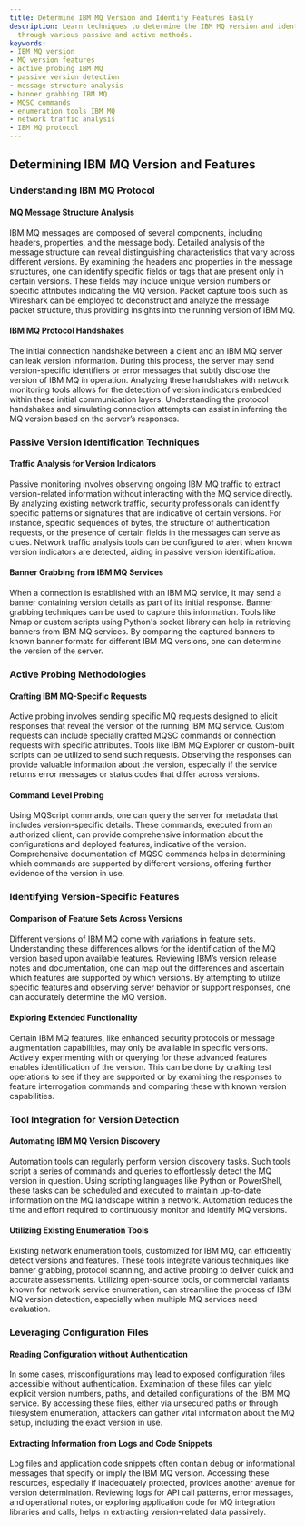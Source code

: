 ```yaml
---
title: Determine IBM MQ Version and Identify Features Easily
description: Learn techniques to determine the IBM MQ version and identify its features
  through various passive and active methods.
keywords:
- IBM MQ version
- MQ version features
- active probing IBM MQ
- passive version detection
- message structure analysis
- banner grabbing IBM MQ
- MQSC commands
- enumeration tools IBM MQ
- network traffic analysis
- IBM MQ protocol
---
```


## Determining IBM MQ Version and Features

### Understanding IBM MQ Protocol

#### MQ Message Structure Analysis
IBM MQ messages are composed of several components, including headers, properties, and the message body. Detailed analysis of the message structure can reveal distinguishing characteristics that vary across different versions. By examining the headers and properties in the message structures, one can identify specific fields or tags that are present only in certain versions. These fields may include unique version numbers or specific attributes indicating the MQ version. Packet capture tools such as Wireshark can be employed to deconstruct and analyze the message packet structure, thus providing insights into the running version of IBM MQ.

#### IBM MQ Protocol Handshakes
The initial connection handshake between a client and an IBM MQ server can leak version information. During this process, the server may send version-specific identifiers or error messages that subtly disclose the version of IBM MQ in operation. Analyzing these handshakes with network monitoring tools allows for the detection of version indicators embedded within these initial communication layers. Understanding the protocol handshakes and simulating connection attempts can assist in inferring the MQ version based on the server’s responses.

### Passive Version Identification Techniques

#### Traffic Analysis for Version Indicators
Passive monitoring involves observing ongoing IBM MQ traffic to extract version-related information without interacting with the MQ service directly. By analyzing existing network traffic, security professionals can identify specific patterns or signatures that are indicative of certain versions. For instance, specific sequences of bytes, the structure of authentication requests, or the presence of certain fields in the messages can serve as clues. Network traffic analysis tools can be configured to alert when known version indicators are detected, aiding in passive version identification.

#### Banner Grabbing from IBM MQ Services
When a connection is established with an IBM MQ service, it may send a banner containing version details as part of its initial response. Banner grabbing techniques can be used to capture this information. Tools like Nmap or custom scripts using Python's socket library can help in retrieving banners from IBM MQ services. By comparing the captured banners to known banner formats for different IBM MQ versions, one can determine the version of the server.

### Active Probing Methodologies

#### Crafting IBM MQ-Specific Requests
Active probing involves sending specific MQ requests designed to elicit responses that reveal the version of the running IBM MQ service. Custom requests can include specially crafted MQSC commands or connection requests with specific attributes. Tools like IBM MQ Explorer or custom-built scripts can be utilized to send such requests. Observing the responses can provide valuable information about the version, especially if the service returns error messages or status codes that differ across versions.

#### Command Level Probing
Using MQScript commands, one can query the server for metadata that includes version-specific details. These commands, executed from an authorized client, can provide comprehensive information about the configurations and deployed features, indicative of the version. Comprehensive documentation of MQSC commands helps in determining which commands are supported by different versions, offering further evidence of the version in use.

### Identifying Version-Specific Features

#### Comparison of Feature Sets Across Versions
Different versions of IBM MQ come with variations in feature sets. Understanding these differences allows for the identification of the MQ version based upon available features. Reviewing IBM’s version release notes and documentation, one can map out the differences and ascertain which features are supported by which versions. By attempting to utilize specific features and observing server behavior or support responses, one can accurately determine the MQ version.

#### Exploring Extended Functionality
Certain IBM MQ features, like enhanced security protocols or message augmentation capabilities, may only be available in specific versions. Actively experimenting with or querying for these advanced features enables identification of the version. This can be done by crafting test operations to see if they are supported or by examining the responses to feature interrogation commands and comparing these with known version capabilities.

### Tool Integration for Version Detection

#### Automating IBM MQ Version Discovery
Automation tools can regularly perform version discovery tasks. Such tools script a series of commands and queries to effortlessly detect the MQ version in question. Using scripting languages like Python or PowerShell, these tasks can be scheduled and executed to maintain up-to-date information on the MQ landscape within a network. Automation reduces the time and effort required to continuously monitor and identify MQ versions.

#### Utilizing Existing Enumeration Tools
Existing network enumeration tools, customized for IBM MQ, can efficiently detect versions and features. These tools integrate various techniques like banner grabbing, protocol scanning, and active probing to deliver quick and accurate assessments. Utilizing open-source tools, or commercial variants known for network service enumeration, can streamline the process of IBM MQ version detection, especially when multiple MQ services need evaluation.

### Leveraging Configuration Files

#### Reading Configuration without Authentication
In some cases, misconfigurations may lead to exposed configuration files accessible without authentication. Examination of these files can yield explicit version numbers, paths, and detailed configurations of the IBM MQ service. By accessing these files, either via unsecured paths or through filesystem enumeration, attackers can gather vital information about the MQ setup, including the exact version in use.

#### Extracting Information from Logs and Code Snippets
Log files and application code snippets often contain debug or informational messages that specify or imply the IBM MQ version. Accessing these resources, especially if inadequately protected, provides another avenue for version determination. Reviewing logs for API call patterns, error messages, and operational notes, or exploring application code for MQ integration libraries and calls, helps in extracting version-related data passively.